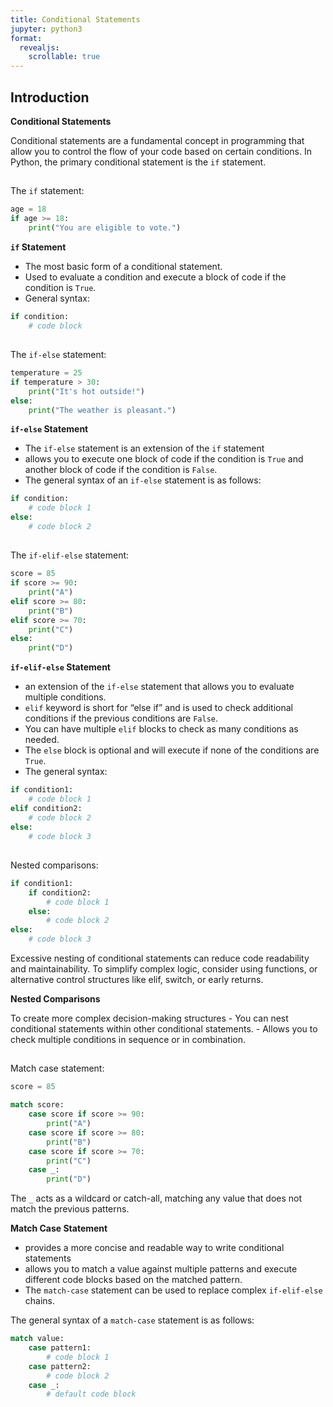 ```yaml
---
title: Conditional Statements
jupyter: python3
format: 
  revealjs:
    scrollable: true
---
```


## Introduction

::: {.notes}
**Conditional Statements**

Conditional statements are a fundamental concept in programming that allow you to control the flow of your code based on certain conditions. In Python, the primary conditional statement is the `if` statement.
:::


## {data-menu-title="if Statement"}

The `if` statement:

```python
age = 18
if age >= 18:
    print("You are eligible to vote.")
```

::: {.notes}
**`if` Statement**

- The most basic form of a conditional statement. 
- Used to evaluate a condition and execute a block of code if the condition is `True`. 
- General syntax:

```python
if condition:
    # code block
```
:::


## {data-menu-title="if-else Statement"}

The `if-else` statement:

```python
temperature = 25
if temperature > 30:
    print("It's hot outside!")
else:
    print("The weather is pleasant.")
```

::: {.notes}
**`if-else` Statement**

- The `if-else` statement is an extension of the `if` statement
- allows you to execute one block of code if the condition is `True` and another block of code if the condition is `False`. 
- The general syntax of an `if-else` statement is as follows:

```python
if condition:
    # code block 1
else:
    # code block 2
```
:::

## {data-menu-title="if-elif-else Statement"}

The `if-elif-else` statement:

```python
score = 85
if score >= 90:
    print("A")
elif score >= 80:
    print("B")
elif score >= 70:
    print("C")
else:
    print("D")
```

::: {.notes}
**`if-elif-else` Statement**

- an extension of the `if-else` statement that allows you to evaluate multiple conditions. 
- `elif` keyword is short for "else if" and is used to check additional conditions if the previous conditions are `False`.
- You can have multiple `elif` blocks to check as many conditions as needed.
- The `else` block is optional and will execute if none of the conditions are `True`.
- The general syntax:

```python
if condition1:
    # code block 1
elif condition2:
    # code block 2
else:
    # code block 3
```
:::


## {data-menu-title="Nested Comparisons"}

Nested comparisons:

```python
if condition1:
    if condition2:
        # code block 1
    else:
        # code block 2
else:
    # code block 3
```

::: {.callout-important}
Excessive nesting of conditional statements can reduce code readability and maintainability. To simplify complex logic, consider using functions, or alternative control structures like elif, switch, or early returns.
:::

::: {.notes}
**Nested Comparisons**

To create more complex decision-making structures
- You can nest conditional statements within other conditional statements.
- Allows you to check multiple conditions in sequence or in combination.
:::


## {data-menu-title="Match Case Statement"}

Match case statement:

```python
score = 85

match score:
    case score if score >= 90:
        print("A")
    case score if score >= 80:
        print("B")
    case score if score >= 70:
        print("C")
    case _:
        print("D")
```

::: {.callout-note}
The `_` acts as a wildcard or catch-all, matching any value that does not match the previous patterns.
:::

::: {.notes}
**Match Case Statement**

- provides a more concise and readable way to write conditional statements
- allows you to match a value against multiple patterns and execute different code blocks based on the matched pattern. 
- The `match-case` statement can be used to replace complex `if-elif-else` chains.

The general syntax of a `match-case` statement is as follows:

```python
match value:
    case pattern1:
        # code block 1
    case pattern2:
        # code block 2
    case _:
        # default code block
```
:::